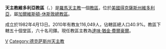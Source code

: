 {{otheruses|subject=美國的天主教教區
|other=其他同名教區
|天主教維多利亞教區}}
{{Infobox Roman Catholic diocese 

|jurisdiction     = 教區

|name            = 維多利亞

|latin= Dioecesis Victoriensis in Texia

|image =Diocese of Victoria in Texas.jpg

|caption = 教區轄區

|location = [[美國|美國]] 

|territory = [[德克薩斯州|德克薩斯州]]

|population = 95,920

|rite = [[罗马礼|罗马礼]]

|patron =

|province = 加爾維斯頓-休斯敦

|established = 1982年

|cathedral = [[勝利之母主教座堂_(維多利亞)|勝利之母主教座堂]]

|co-cathedral = 

|leadership = 主教 

|website = http://www.victoriadiocese.org/

|pope =  

|patriarch=

|metropolitan =

|ordinary = [[理查·若瑟·費爾豪爾|理查·若瑟·費爾豪爾]] 

|coadjutor archbishop = 

|coadjutor bishop =

|auxiliary =

|emeritus = 
}}

'''天主教維多利亞教區'''（{{lang-la|Dioecesis Victoriensis in Texia}}、{{lang-en|Diocese of Victoria in Texas}}）是[[羅馬天主教|羅馬天主教]]一個[[教區|教區]]，位於[[美國|美國]][[得克薩斯州|得克薩斯州]][[維多利亞_(德克薩斯州)|維多利亞]]，屬[[天主教加爾維斯頓-休斯敦總教區|加爾維斯頓-休斯敦總教區]]。

成立於1982年4月13日。2010年有教友116,049人，佔轄區總人口40.9%。教區下轄五十個堂區，六十名司鐸。現任教區主教為[[達味·猶金·費爾豪爾|達味·猶金·費爾豪爾]]。

{{美國天主教教區}}
[[Category:美國天主教教區|V]]
[[Category:德克萨斯州天主教|Category:德克萨斯州天主教]]